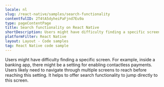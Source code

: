 ```yaml
---
locale: nl
slug: /react-native/samples/search-functionality
contentfulID: 2T4tA5dyheiPaFjnd7Eu9a
type: pageContentPage
title: Search functionality on React Native
shortDescription: Users might have difficulty finding a specific screen.
platformFilter: React Native
layout: Layout - Code samples
tag: React Native code sample
---
```


Users might have difficulty finding a specific screen. For example, inside a banking app, there might be a setting for enabling contactless payments. Users likely need to navigate through multiple screens to reach before reaching this setting. It helps to offer search functionality to jump directly to this screen.

<CodeSample id="screen-search" locale="nl" platform="react native"/>